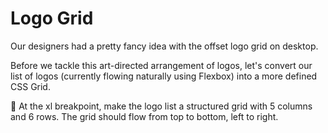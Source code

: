 # Logo Grid

Our designers had a pretty fancy idea with the offset logo grid on desktop.

Before we tackle this art-directed arrangement of logos, let's convert our list of logos (currently flowing naturally using Flexbox) into a more defined CSS Grid.

🐨 At the xl breakpoint, make the logo list a structured grid with 5 columns and 6 rows. The grid should flow from top to bottom, left to right.
